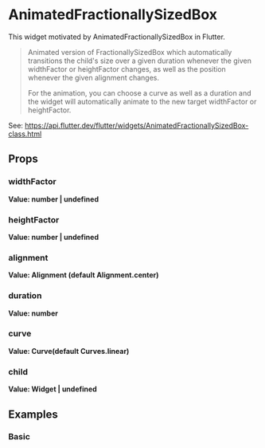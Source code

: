 
<Meta of={Stories} />

# AnimatedFractionallySizedBox

This widget motivated by AnimatedFractionallySizedBox in Flutter.

> Animated version of FractionallySizedBox which automatically transitions the child's size over a given duration whenever the given widthFactor or heightFactor changes, as well as the position whenever the given alignment changes.
>
> For the animation, you can choose a curve as well as a duration and the widget will automatically animate to the new target widthFactor or heightFactor.

See: https://api.flutter.dev/flutter/widgets/AnimatedFractionallySizedBox-class.html

## Props

### widthFactor

**Value: number | undefined**

### heightFactor

**Value: number | undefined**

### alignment

**Value: Alignment (default Alignment.center)**

### duration

**Value: number**

### curve

**Value: Curve(default Curves.linear)**

### child

**Value: Widget | undefined**

## Examples

### Basic

<Story of={Stories.Basic} />
